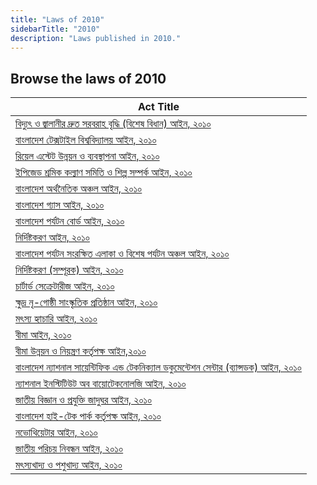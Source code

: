 ```yaml
---
title: "Laws of 2010"
sidebarTitle: "2010"
description: "Laws published in 2010."
---
```


## Browse the laws of 2010

| Act Title |
|-----------|
| [বিদ্যুৎ ও জ্বালানীর দ্রুত সরবরাহ বৃদ্ধি (বিশেষ বিধান) আইন, ২০১০](/laws/act-1059) |
| [বাংলাদেশ টেক্সটাইল বিশ্ববিদ্যালয় আইন, ২০১০](/laws/act-1056) |
| [রিয়েল এস্টেট উন্নয়ন ও ব্যবস্থাপনা আইন, ২০১০](/laws/act-1055) |
| [ইপিজেড শ্রমিক কল্যাণ সমিতি ও শিল্প সম্পর্ক আইন, ২০১০](/laws/act-1054) |
| [বাংলাদেশ অর্থনৈতিক অঞ্চল আইন, ২০১০](/laws/act-1053) |
| [বাংলাদেশ গ্যাস আইন, ২০১০](/laws/act-1052) |
| [বাংলাদেশ পর্যটন বোর্ড আইন, ২০১০](/laws/act-1050) |
| [নির্দিষ্টকরণ আইন, ২০১০](/laws/act-1048) |
| [বাংলাদেশ পর্যটন সংরক্ষিত এলাকা ও বিশেষ পর্যটন অঞ্চল আইন, ২০১০](/laws/act-1047) |
| [নির্দিষ্টকরণ (সম্পূরক) আইন, ২০১০](/laws/act-1046) |
| [চার্টার্ড সেক্রেটারীজ আইন, ২০১০](/laws/act-1045) |
| [ক্ষুদ্র নৃ-গোষ্ঠী সাংস্কৃতিক প্রতিষ্ঠান আইন, ২০১০](/laws/act-1043) |
| [মৎস্য হ্যাচারি আইন, ২০১০](/laws/act-1042) |
| [বীমা আইন, ২০১০](/laws/act-1037) |
| [বীমা উন্নয়ন ও নিয়ন্ত্রণ কর্তৃপক্ষ আইন,২০১০](/laws/act-1036) |
| [বাংলাদেশ ন্যাশনাল সায়েন্টিফিক এন্ড টেকনিক্যাল ডকুমেন্টেশন সেন্টার (ব্যান্সডক) আইন, ২০১০](/laws/act-1035) |
| [ন্যাশনাল ইনস্টিটিউট অব বায়োটেকনোলজি আইন, ২০১০](/laws/act-1034) |
| [জাতীয় বিজ্ঞান ও প্রযুক্তি জাদুঘর আইন, ২০১০](/laws/act-1033) |
| [বাংলাদেশ হাই-টেক পার্ক কর্তৃপক্ষ আইন, ২০১০](/laws/act-1032) |
| [নভোথিয়েটার আইন, ২০১০](/laws/act-1031) |
| [জাতীয় পরিচয় নিবন্ধন আইন, ২০১০](/laws/act-1030) |
| [মৎস্যখাদ্য ও পশুখাদ্য আইন, ২০১০](/laws/act-1029) |
